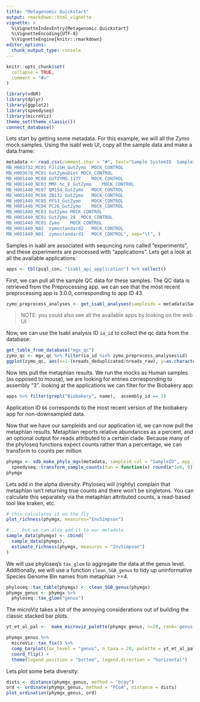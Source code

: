 ```yaml
---
title: "Metagenomic Quickstart"
output: rmarkdown::html_vignette
vignette: >
  %\VignetteIndexEntry{Metagenomic Quickstart}
  %\VignetteEncoding{UTF-8}
  %\VignetteEngine{knitr::rmarkdown}
editor_options: 
  chunk_output_type: console
---
```


```r
knitr::opts_chunk$set(
  collapse = TRUE,
  comment = "#>"
)
```

```r
library(vdbR)
library(dplyr)
library(ggplot2)
library(speedyseq)
library(microViz)
theme_set(theme_classic())
connect_database()

```

Lets start by getting some metadata. For this example, we will all the Zymo mock samples.  Using the isabl web UI, copy all the sample data and make a data.frame:

```r
metadata <- read.csv(comment.char = "#", text="Sample SystemID	SampleID	Category
MB_H003732_MC01	PJlibH_GutZymo	MOCK_CONTROL
MB_H003678_MC01	GutZymoDiet	MOCK_CONTROL
MB_H001440_MC08	GUTZYMO.1177	MOCK_CONTROL
MB_H001440_NC03	MMF_hc_E_GutZymo	MOCK_CONTROL
MB_H001440_MC07	QM154_GutZymo	MOCK_CONTROL
MB_H001440_MC06	ZB132_GutZymo	MOCK_CONTROL
MB_H001440_MC05	PF53_GutZymo	MOCK_CONTROL
MB_H001440_MC04	PC26_GutZymo	MOCK_CONTROL
MB_H001440_MC03	GutZymo	MOCK_CONTROL
MB_H001440_NC01	GutZymo_28	MOCK_CONTROL
MB_H001440_MC01	Zymo	MOCK_CONTROL
MB_H001440_N02	zymostandard2	MOCK_CONTROL
MB_H001440_N01	zymostandard1	MOCK_CONTROL", sep="\t", )
```

Samples in isabl are associated with sequncing runs called "experiments", and these experiments are processed with "applications".  Lets get a look at all the available applications:
```r
apps <- tbl(psql_con, "isabl_api_application") %>% collect()
```

First, we can pull all the sample QC data for these samples.  The QC data is retrieved from the Preprocessing app. we can see that the most recent preprocessing app is 3.0.0, corresponding to app ID 43.


```r
zymo_preprocess_analyses <- get_isabl_analyses(sampleids = metadata$SampleID, app_id = "43")

```

> NOTE: you could also see all the available apps by looking on the web UI

Now, we can use the Isabl analysis ID `ia_id` to collect the qc data from the database:
```r
get_table_from_database("mgx_qc")
zymo_qc <- mgx_qc %>% filter(ia_id %in% zymo_preprocess_analyses$id)
ggplot(zymo_qc, aes(x=1-(nreads_deduplicated/nreads_raw), y=as.character(ia_id))) + geom_point()

```

Now lets pull the metaphlan results. We run the mocks as Human samples (as opposed to mouse), we are looking for entries corresponding to assembly "3". looking at the applications we can filter for the Biobakery app:
```r
apps %>% filter(grepl("Biobakery", name),  assembly_id == 3)
```

Application ID `66` corresponds to the most recent version of the biobakery app for non-downsampled data.


Now that we have our sampleids and our application id, we can now pull the metaphlan results. Metaphlan reports relative abundances as a percent, and  an optional output for reads attributed to a certain clade.  Because many of the phyloseq functions expect counts rather than a percentage, we can transform to counts per million


```r
phymgx <- vdb_make_phylo_mgx(metadata, sampleid_col = "SampleID", app_id = 66) %>% 
  speedyseq::transform_sample_counts(fun = function(x) round(x*1e6, 0))
phymgx

```

Lets add in the alpha diversity. Phyloseq will (rightly) complain that metaphlan isn't returning true counts and there won't be singletons. You can calculate this separately via the metaphlan attributed counts, a read-based tool like kraken, etc.

```r
# this calculates it on the fly
plot_richness(phymgx, measures="InvSimpson")

# ... but we can also add it to our metadata
sample_data(phymgx) <- cbind(
  sample_data(phymgx),
  estimate_richness(phymgx, measures = "InvSimpson")
)
```


We will use phyloseq's `tax_glom` to aggregate the data at the genus level. Additionally, we will use a function `clean_SGB_genus` to tidy up uninformative Species Genome Bin names from metaphlan >=4.

```r
phyloseq::tax_table(phymgx) <- clean_SGB_genus(phymgx)
phymgx_genus <- phymgx %>% 
  phyloseq::tax_glom("genus") 
```

The microViz takes a lot of the annoying considerations out of building the classic stacked bar plots.
```r
yt_et_al_pal <-  make_microviz_palette(phymgx_genus, n=20, rank='genus')

phymgx_genus %>%
  microViz::tax_fix() %>% 
  comp_barplot(tax_level = "genus", n_taxa = 20, palette = yt_et_al_pal) +
  coord_flip() + 
  theme(legend.position = "bottom", legend.direction = "horizontal")

```

Lets plot some beta diversity:
```r
dists <- distance(phymgx_genus, method = "bray")
ord <- ordinate(phymgx_genus, method = "PCoA", distance = dists)
plot_ordination(phymgx_genus, ord)

```



